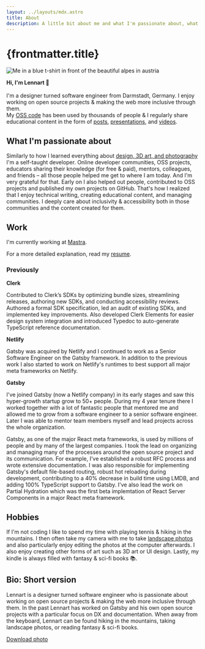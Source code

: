 ```yaml
---
layout: ../layouts/mdx.astro
title: About
description: A little bit about me and what I'm passionate about, what I do at work, and what else I do in my free time. Maybe you're also into photography or hiking?
---
```


# {frontmatter.title}

<div className="img-left-wrap-text">

![Me in a blue t-shirt in front of the beautiful alpes in austria](../assets/lennart-profile-pic.jpg)

**Hi, I'm Lennart 👋**<br /><br />
I'm a designer turned software engineer from Darmstadt, Germany.
I enjoy working on open source projects & making the web more inclusive through them.<br />
My [OSS code](https://github.com/LekoArts) has been used by thousands of people & I regularly share educational content in the form of [posts](/writing/), [presentations](/appearances/), and [videos](/appearances/).

</div>

## What I'm passionate about

Similarly to how I learned everything about [design, 3D art, and photography](/photos/) I'm a self-taught developer. Online developer communities, OSS projects, educators sharing their knowledge (for free & paid), mentors, colleagues, and friends – all those people helped me get to where I am today. And I'm very grateful for that. Early on I also helped out people, contributed to OSS projects and published my own projects on GitHub. That's how I realized that I enjoy technical writing, creating educational content, and managing communities. I deeply care about inclusivity & accessibility both in those communities and the content created for them.

## Work

I'm currently working at [Mastra](https://mastra.ai/).

For a more detailed explanation, read my [resume](/resume/).

### Previously

**Clerk**

Contributed to Clerk’s SDKs by optimizing bundle sizes, streamlining releases, authoring new SDKs, and conducting accessibility reviews. Authored a formal SDK specification, led an audit of existing SDKs, and implemented key improvements. Also developed Clerk Elements for easier design system integration and introduced Typedoc to auto-generate TypeScript reference documentation.

**Netlify**

Gatsby was acquired by Netlify and I continued to work as a Senior Software Engineer on the Gatsby framework. In addition to the previous work I also started to work on Netlify's runtimes to best support all major meta frameworks on Netlify.

**Gatsby**

I've joined Gatsby (now a Netlify company) in its early stages and saw this hyper-growth startup grow to 50+ people. During my 4 year tenure there I worked together with a lot of fantastic people that mentored me and allowed me to grow from a software engineer to a senior software engineer. Later I was able to mentor team members myself and lead projects across the whole organization.

Gatsby, as one of the major React meta frameworks, is used by millions of people and by many of the largest companies. I took the lead on organizing and managing many of the processes around the open source project and its communication. For example, I've established a robust RFC process and wrote extensive documentation. I was also responsible for implementing Gatsby's default file-based routing, robust hot reloading during development, contributing to a 40% decrease in build time using LMDB, and adding 100% TypeScript support to Gatsby. I've also lead the work on Partial Hydration which was the first beta implemtation of React Server Components in a major React meta framework.

## Hobbies

If I'm not coding I like to spend my time with playing tennis & hiking in the mountains. I then often take my camera with me to take [landscape photos](/photos/) and also particularly enjoy editing the photos at the computer afterwards. I also enjoy creating other forms of art such as 3D art or UI design. Lastly, my kindle is always filled with fantasy & sci-fi books 📚.

## Bio: Short version

Lennart is a designer turned software engineer who is passionate about working on open source projects & making the web more inclusive through them. In the past Lennart has worked on Gatsby and his own open source projects with a particular focus on DX and documentation. When away from the keyboard, Lennart can be found hiking in the mountains, taking landscape photos, or reading fantasy & sci-fi books.

[Download photo](https://www.lekoarts.de/social/head.jpg)
